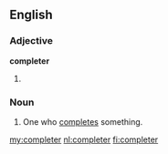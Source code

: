 ==English==

===Adjective===
'''completer'''

# {{comparative of|complete}}

===Noun===
{{en-noun}}

# One who [[complete]]s something.

[[my:completer]]
[[nl:completer]]
[[fi:completer]]
